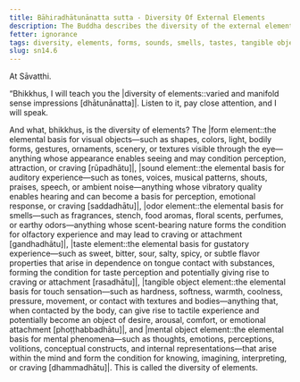 ```yaml
---
title: Bāhiradhātunānatta sutta - Diversity Of External Elements
description: The Buddha describes the diversity of the external elements - 1) the forms, 2) sounds, 3) smells, 4) tastes, 5) tangible objects, and 6) mental objects.
fetter: ignorance
tags: diversity, elements, forms, sounds, smells, tastes, tangible objects, mental objects, form element, sound element, odor element, taste element, touch element, sn, sn12-21, sn14
slug: sn14.6
---
```


At Sāvatthi.

“Bhikkhus, I will teach you the |diversity of elements::varied and manifold sense impressions [dhātunānatta]|. Listen to it, pay close attention, and I will speak.

And what, bhikkhus, is the diversity of elements? The |form element::the elemental basis for visual objects—such as shapes, colors, light, bodily forms, gestures, ornaments, scenery, or textures visible through the eye—anything whose appearance enables seeing and may condition perception, attraction, or craving [rūpadhātu]|, |sound element::the elemental basis for auditory experience—such as tones, voices, musical patterns, shouts, praises, speech, or ambient noise—anything whose vibratory quality enables hearing and can become a basis for perception, emotional response, or craving [saddadhātu]|, |odor element::the elemental basis for smells—such as fragrances, stench, food aromas, floral scents, perfumes, or earthy odors—anything whose scent-bearing nature forms the condition for olfactory experience and may lead to craving or attachment [gandhadhātu]|, |taste element::the elemental basis for gustatory experience—such as sweet, bitter, sour, salty, spicy, or subtle flavor properties that arise in dependence on tongue contact with substances, forming the condition for taste perception and potentially giving rise to craving or attachment [rasadhātu]|, |tangible object element::the elemental basis for touch sensation—such as hardness, softness, warmth, coolness, pressure, movement, or contact with textures and bodies—anything that, when contacted by the body, can give rise to tactile experience and potentially become an object of desire, arousal, comfort, or emotional attachment [phoṭṭhabbadhātu]|, and |mental object element::the elemental basis for mental phenomena—such as thoughts, emotions, perceptions, volitions, conceptual constructs, and internal representations—that arise within the mind and form the condition for knowing, imagining, interpreting, or craving [dhammadhātu]|. This is called the diversity of elements.